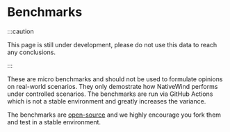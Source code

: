 
# Benchmarks

:::caution

This page is still under development, please do not use this data to reach any conclusions.

:::

These are micro benchmarks and should not be used to formulate opinions on real-world scenarios. They only demostrate how NativeWind performs under controlled scenarios. The benchmarks are run via GitHub Actions which is not a stable environment and greatly increases the variance.

The benchmarks are [open-source](https://github.com/marklawlor/nativewind/tree/next/apps/benchmarks) and we highly encourage you fork them and test in a stable environment.

<Test />
